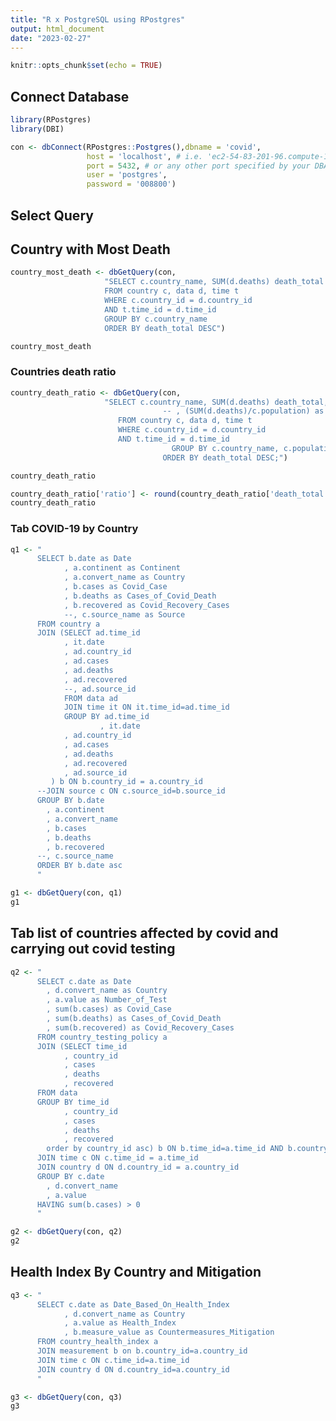 ```yaml
---
title: "R x PostgreSQL using RPostgres"
output: html_document
date: "2023-02-27"
---
```


```r
knitr::opts_chunk$set(echo = TRUE)
```

## Connect Database

```r
library(RPostgres)
library(DBI)

con <- dbConnect(RPostgres::Postgres(),dbname = 'covid', 
                 host = 'localhost', # i.e. 'ec2-54-83-201-96.compute-1.amazonaws.com'
                 port = 5432, # or any other port specified by your DBA
                 user = 'postgres',
                 password = '008800')
```

## Select Query

## Country with Most Death

```r
country_most_death <- dbGetQuery(con, 
                     "SELECT c.country_name, SUM(d.deaths) death_total 
                     FROM country c, data d, time t
                     WHERE c.country_id = d.country_id 
                     AND t.time_id = d.time_id 
                     GROUP BY c.country_name
                     ORDER BY death_total DESC")
```

```r
country_most_death
```

### Countries death ratio

```r
country_death_ratio <- dbGetQuery(con, 
                     "SELECT c.country_name, SUM(d.deaths) death_total, c.population 
						          -- , (SUM(d.deaths)/c.population) as ratio
                        FROM country c, data d, time t
                        WHERE c.country_id = d.country_id
                        AND t.time_id = d.time_id
						            GROUP BY c.country_name, c.population
					  	          ORDER BY death_total DESC;")
```

```r
country_death_ratio
```

```r
country_death_ratio['ratio'] <- round(country_death_ratio['death_total']/country_death_ratio['population'], 3)
country_death_ratio
```

### Tab COVID-19 by Country

```r
q1 <- "
      SELECT b.date as Date
            , a.continent as Continent  
            , a.convert_name as Country
            , b.cases as Covid_Case
            , b.deaths as Cases_of_Covid_Death
            , b.recovered as Covid_Recovery_Cases
            --, c.source_name as Source
      FROM country a
      JOIN (SELECT ad.time_id
      	    , it.date
      	    , ad.country_id
      	    , ad.cases
      	    , ad.deaths
      	    , ad.recovered
      	    --, ad.source_id
            FROM data ad
            JOIN time it ON it.time_id=ad.time_id
            GROUP BY ad.time_id
            		, it.date
      		, ad.country_id
      		, ad.cases
      	 	, ad.deaths
      	 	, ad.recovered
      		, ad.source_id
      	 ) b ON b.country_id = a.country_id
      --JOIN source c ON c.source_id=b.source_id
      GROUP BY b.date
      	, a.continent
      	, a.convert_name
      	, b.cases
      	, b.deaths
      	, b.recovered
      --, c.source_name
      ORDER BY b.date asc
      "
```

```r
g1 <- dbGetQuery(con, q1)
g1
```

## Tab list of countries affected by covid and carrying out covid testing

```r
q2 <- "
      SELECT c.date as Date
      	, d.convert_name as Country
      	, a.value as Number_of_Test
      	, sum(b.cases) as Covid_Case
      	, sum(b.deaths) as Cases_of_Covid_Death
      	, sum(b.recovered) as Covid_Recovery_Cases
      FROM country_testing_policy a
      JOIN (SELECT time_id
      	    , country_id
      	    , cases
      	    , deaths
      	    , recovered
      FROM data
      GROUP BY time_id
            , country_id
      	  	, cases
      	 	, deaths
      	  	, recovered
      	order by country_id asc) b ON b.time_id=a.time_id AND b.country_id=a.country_id
      JOIN time c ON c.time_id = a.time_id
      JOIN country d ON d.country_id = a.country_id
      GROUP BY c.date
      	, d.convert_name
      	, a.value
      HAVING sum(b.cases) > 0
      "
```

```r
g2 <- dbGetQuery(con, q2)
g2
```

## Health Index By Country and Mitigation

```r
q3 <- "
      SELECT c.date as Date_Based_On_Health_Index
            , d.convert_name as Country
            , a.value as Health_Index
            , b.measure_value as Countermeasures_Mitigation
      FROM country_health_index a
      JOIN measurement b on b.country_id=a.country_id
      JOIN time c ON c.time_id=a.time_id 
      JOIN country d ON d.country_id=a.country_id
      "
```

```r
g3 <- dbGetQuery(con, q3)
g3
```


